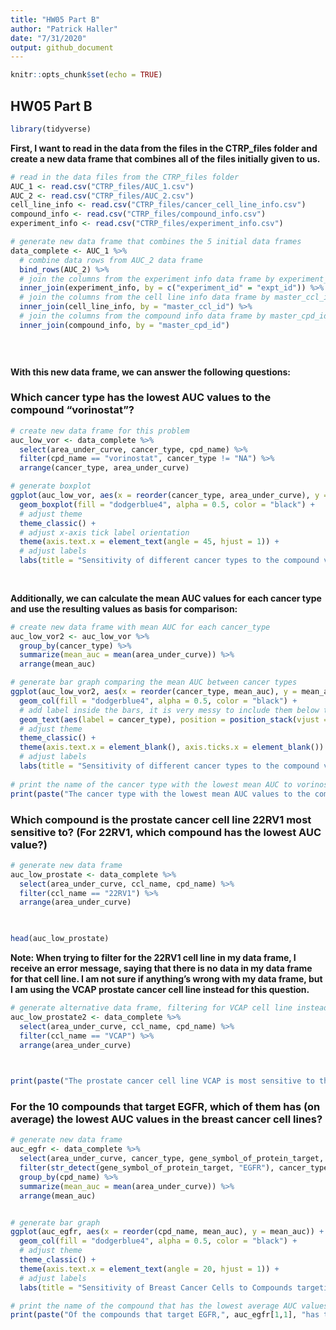 ```yaml
---
title: "HW05 Part B"
author: "Patrick Haller"
date: "7/31/2020"
output: github_document
---
```


```r
knitr::opts_chunk$set(echo = TRUE)
```

## HW05 Part B


```r

library(tidyverse)

```

**First, I want to read in the data from the files in the CTRP_files folder and create a new data frame that combines all of the files initially given to us.**

```r

# read in the data files from the CTRP_files folder
AUC_1 <- read.csv("CTRP_files/AUC_1.csv")
AUC_2 <- read.csv("CTRP_files/AUC_2.csv")
cell_line_info <- read.csv("CTRP_files/cancer_cell_line_info.csv")
compound_info <- read.csv("CTRP_files/compound_info.csv")
experiment_info <- read.csv("CTRP_files/experiment_info.csv")


```



```r

# generate new data frame that combines the 5 initial data frames
data_complete <- AUC_1 %>%
  # combine data rows from AUC_2 data frame
  bind_rows(AUC_2) %>%
  # join the columns from the experiment info data frame by experiment_id
  inner_join(experiment_info, by = c("experiment_id" = "expt_id")) %>%
  # join the columns from the cell line info data frame by master_ccl_id
  inner_join(cell_line_info, by = "master_ccl_id") %>%
  # join the columns from the compound info data frame by master_cpd_id
  inner_join(compound_info, by = "master_cpd_id")
  

  
```


**With this new data frame, we can answer the following questions:**  

### Which cancer type has the lowest AUC values to the compound "vorinostat"?

```r

# create new data frame for this problem
auc_low_vor <- data_complete %>%
  select(area_under_curve, cancer_type, cpd_name) %>%
  filter(cpd_name == "vorinostat", cancer_type != "NA") %>%
  arrange(cancer_type, area_under_curve) 

# generate boxplot
ggplot(auc_low_vor, aes(x = reorder(cancer_type, area_under_curve), y = area_under_curve)) +
  geom_boxplot(fill = "dodgerblue4", alpha = 0.5, color = "black") +
  # adjust theme
  theme_classic() +
  # adjust x-axis tick label orientation
  theme(axis.text.x = element_text(angle = 45, hjust = 1)) +
  # adjust labels
  labs(title = "Sensitivity of different cancer types to the compound vorinostat", x = "Cancer Type", y = "Mean Area Under Curve")
  
  


```

**Additionally, we can calculate the mean AUC values for each cancer type and use the resulting values as basis for comparison:**

``` r

# create new data frame with mean AUC for each cancer_type
auc_low_vor2 <- auc_low_vor %>%
  group_by(cancer_type) %>%
  summarize(mean_auc = mean(area_under_curve)) %>% 
  arrange(mean_auc)

# generate bar graph comparing the mean AUC between cancer types
ggplot(auc_low_vor2, aes(x = reorder(cancer_type, mean_auc), y = mean_auc)) +
  geom_col(fill = "dodgerblue4", alpha = 0.5, color = "black") +
  # add label inside the bars, it is very messy to include them below the x-axis
  geom_text(aes(label = cancer_type), position = position_stack(vjust = 0.5), angle = 90, size = 3) +
  # adjust theme
  theme_classic() +
  theme(axis.text.x = element_blank(), axis.ticks.x = element_blank()) +
  # adjust labels
  labs(title = "Sensitivity of different cancer types to the compound vorinostat", subtitle = "Based on mean AUC values", x = "Cancer Type", y = "Mean Area Under Curve")
  
# print the name of the cancer type with the lowest mean AUC to vorinostat
print(paste("The cancer type with the lowest mean AUC values to the compound vorinostat is", auc_low_vor2[1,1], "."))

```


### Which compound is the prostate cancer cell line 22RV1 most sensitive to? (For 22RV1, which compound has the lowest AUC value?)

```r

# generate new data frame
auc_low_prostate <- data_complete %>%
  select(area_under_curve, ccl_name, cpd_name) %>%
  filter(ccl_name == "22RV1") %>%
  arrange(area_under_curve) 
  


head(auc_low_prostate)


```

**Note: When trying to filter for the 22RV1 cell line in my data frame, I receive an error message, saying that there is no data in my data frame for that cell line. I am not sure if anything's wrong with my data frame, but I am using the VCAP prostate cancer cell line instead for this question.**


```r

# generate alternative data frame, filtering for VCAP cell line instead of 22RV1
auc_low_prostate2 <- data_complete %>%
  select(area_under_curve, ccl_name, cpd_name) %>%
  filter(ccl_name == "VCAP") %>%
  arrange(area_under_curve) 
  


print(paste("The prostate cancer cell line VCAP is most sensitive to the compound", auc_low_prostate2[1, 3], "."))


```


### For the 10 compounds that target EGFR, which of them has (on average) the lowest AUC values in the breast cancer cell lines?

```r

# generate new data frame 
auc_egfr <- data_complete %>%
  select(area_under_curve, cancer_type, gene_symbol_of_protein_target, cpd_name) %>%
  filter(str_detect(gene_symbol_of_protein_target, "EGFR"), cancer_type == "breast") %>%
  group_by(cpd_name) %>%
  summarize(mean_auc = mean(area_under_curve)) %>%
  arrange(mean_auc)


# generate bar graph 
ggplot(auc_egfr, aes(x = reorder(cpd_name, mean_auc), y = mean_auc)) +
  geom_col(fill = "dodgerblue4", alpha = 0.5, color = "black") +
  # adjust theme
  theme_classic() +
  theme(axis.text.x = element_text(angle = 20, hjust = 1)) +
  # adjust labels
  labs(title = "Sensitivity of Breast Cancer Cells to Compounds targeting EGFR", x = "Compound Name", y = "Mean Area Under Curve")

# print the name of the compound that has the lowest average AUC values in the breast cancer cell lines
print(paste("Of the compounds that target EGFR,", auc_egfr[1,1], "has the lowest AUC values in the breast cancer cell lines."))



```

